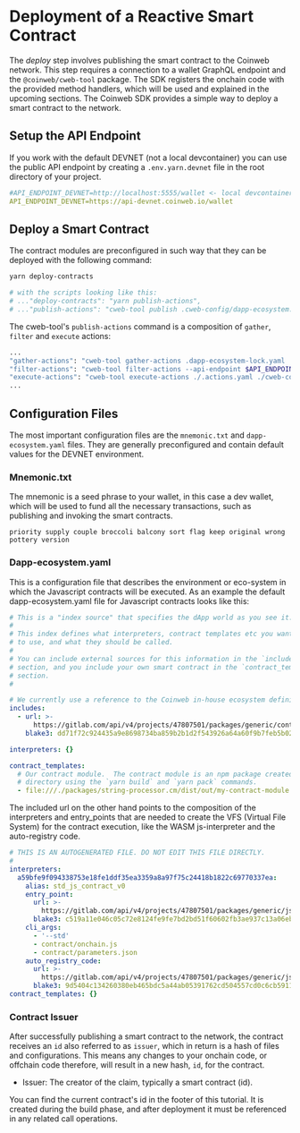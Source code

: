 # Deployment of a Reactive Smart Contract

The _deploy_ step involves publishing the smart contract to the Coinweb network.
This step requires a connection to a wallet GraphQL endpoint and the
`@coinweb/cweb-tool` package. The SDK registers the onchain code with the
provided method handlers, which will be used and explained in the upcoming
sections. The Coinweb SDK provides a simple way to deploy a smart contract to
the network.

## Setup the API Endpoint

If you work with the default DEVNET (not a local devcontainer) you can use the
public API endpoint by creating a `.env.yarn.devnet` file in the root directory
of your project.

```yaml
#API_ENDPOINT_DEVNET=http://localhost:5555/wallet <- local devcontainer example
API_ENDPOINT_DEVNET=https://api-devnet.coinweb.io/wallet
```

## Deploy a Smart Contract

The contract modules are preconfigured in such way that they can be deployed
with the following command:

```bash
yarn deploy-contracts

# with the scripts looking like this:
# ..."deploy-contracts": "yarn publish-actions",
# ..."publish-actions": "cweb-tool publish .cweb-config/dapp-ecosystem.yaml .cweb-config/mnemonic.txt DEVNET_L1A $API_ENDPOINT_DEVNET",
```

The cweb-tool's `publish-actions` command is a composition of `gather`, `filter`
and `execute` actions:

```bash
...
"gather-actions": "cweb-tool gather-actions .dapp-ecosystem-lock.yaml .unfiltered-actions.yaml",
"filter-actions": "cweb-tool filter-actions --api-endpoint $API_ENDPOINT_DEVNET -n DEVNET_L1A ./.unfiltered-actions.yaml .actions.yaml",
"execute-actions": "cweb-tool execute-actions ./.actions.yaml ./cweb-config/mnemonic.txt DEVNET_L1A $API_ENDPOINT_DEVNET",
...
```

## Configuration Files

The most important configuration files are the `mnemonic.txt` and
`dapp-ecosystem.yaml` files. They are generally preconfigured and contain
default values for the DEVNET environment.

### Mnemonic.txt

The mnemonic is a seed phrase to your wallet, in this case a dev wallet, which
will be used to fund all the necessary transactions, such as publishing and
invoking the smart contracts.

```shell
priority supply couple broccoli balcony sort flag keep original wrong pottery version
```

### Dapp-ecosystem.yaml

This is a configuration file that describes the environment or eco-system in
which the Javascript contracts will be executed. As an example the default
dapp-ecosystem.yaml file for Javascript contracts looks like this:

```yaml
# This is a "index source" that specifies the dApp world as you see it.
#
# This index defines what interpreters, contract templates etc you want
# to use, and what they should be called.
#
# You can include external sources for this information in the `includes`
# section, and you include your own smart contract in the `contract_templates`
# section.
#

# We currently use a reference to the Coinweb in-house ecosystem definition file for devnet.
includes:
  - url: >-
      https://gitlab.com/api/v4/projects/47807501/packages/generic/contract_indexes/0.0.6/in_house_ecosystem_index.yaml
    blake3: dd71f72c924435a9e8698734ba859b2b1d2f543926a64a60f9b7feb5b029123b

interpreters: {}

contract_templates:
  # Our contract module.  The contract module is an npm package created in the `dist/out`
  # directory using the `yarn build` and `yarn pack` commands.
  - file:///./packages/string-processor.cm/dist/out/my-contract-module.tgz
```

The included url on the other hand points to the composition of the interpreters
and entry_points that are needed to create the VFS (Virtual File System) for the
contract execution, like the WASM js-interpreter and the auto-registry code.

```yaml
# THIS IS AN AUTOGENERATED FILE. DO NOT EDIT THIS FILE DIRECTLY.
#
interpreters:
  a59bfe9f094338753e18fe1ddf35ea3359a8a97f75c24418b1822c69770337ea:
    alias: std_js_contract_v0
    entry_point:
      url: >-
        https://gitlab.com/api/v4/projects/47807501/packages/generic/js_interpreters/0.0.0/cweb_quickcheck.wasm
      blake3: c519a11e046c05c72e8124fe9fe7bd2bd51f60602fb3ae937c13a06eb36b3910
    cli_args:
      - '--std'
      - contract/onchain.js
      - contract/parameters.json
    auto_registry_code:
      url: >-
        https://gitlab.com/api/v4/projects/47807501/packages/generic/js_interpreters/0.0.6/auto_register.js
      blake3: 9d5404c134260380eb465bdc5a44ab05391762cd504557cd0c6cb5911ccc5f9d
contract_templates: {}
```

### Contract Issuer

After successfully publishing a smart contract to the network, the contract
receives an `id` also referred to as `issuer`, which in return is a hash of
files and configurations. This means any changes to your onchain code, or
offchain code therefore, will result in a new hash, `id`, for the contract.

- Issuer: The creator of the claim, typically a smart contract (id).

You can find the current contract's id in the footer of this tutorial. It is
created during the build phase, and after deployment it must be referenced in
any related call operations.
